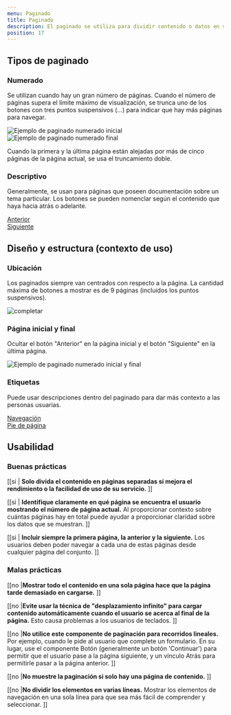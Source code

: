 ```yaml
---
menu: Paginado
title: Paginado
description: El paginado se utiliza para dividir contenido o datos en varias páginas, con un control para navegar a la página siguiente o anterior.
position: 17
---
```



## Tipos de paginado

### Numerado

Se utilizan cuando hay un gran número de páginas. Cuando el número de páginas supera el límite máximo de visualización, se trunca uno de los botones con tres puntos suspensivos (…) para indicar que hay más páginas para navegar.

<div className="content-column">
  <img src="/componentes/paginado/paginado-numerado-inicial.svg" alt="Ejemplo de paginado numerado inicial" />
  <img src="/componentes/paginado/paginado-numerado-final.svg" alt="Ejemplo de paginado numerado final" />
</div>

Cuando la primera y la última página están alejadas por más de cinco páginas de la página actual, se usa el truncamiento doble.

<div className="content-column">
  <Pagination pages={10} default={4} ariaLabel="Ejemplo de paginado numerado central" />
</div>

### Descriptivo

Generalmente, se usan para páginas que poseen documentación sobre un tema particular. Los botones se pueden nomenclar según el contenido que haya hacia atrás o adelante.

<div className="mt-4 px-5">
  <div className="pagination">
    <div className="page-navigation">
      <div className="page-item">
        <a className="btn page-link" href="#">
          <span className="page-previous-icon" aria-hidden="true"></span>
          <span className="page-next-text">Anterior</span>
        </a>
      </div>
      <div className="page-item">
        <a className="btn page-link" href="#">
          <span className="page-next-text">Siguiente</span>
          <span className="page-next-icon" aria-hidden="true"></span>
        </a>
      </div>
    </div>
  </div>
</div>

## Diseño y estructura (contexto de uso)

### Ubicación

Los paginados siempre van centrados con respecto a la página. La cantidad máxima de botones a mostrar es de 9 páginas (incluidos los puntos suspensivos).

![completar](/componentes/paginado/paginado.svg)

### Página inicial y final

Ocultar el botón "Anterior" en la página inicial y el botón "Siguiente" en la última página.

<div className="content-bg row justify-content-center mx-0">
  <img src="/componentes/paginado/paginado-numerado.svg" alt="Ejemplo de paginado numerado inicial y final" />
</div>

### Etiquetas

Puede usar descripciones dentro del paginado para dar más contexto a las personas usuarias.

<div className="content-bg">
  <div className="pagination">
    <div className="page-navigation">
      <div className="page-item">
        <a className="btn page-link" href="#">
          <span className="page-previous-icon" aria-hidden="true"></span>
          <span className="page-next-text">Navegación</span>
        </a>
      </div>
      <div className="page-item">
        <a className="btn page-link" href="#">
          <span className="page-next-text">Pie de página</span>
          <span className="page-next-icon" aria-hidden="true"></span>
        </a>
      </div>
    </div>
  </div>
</div>

## Usabilidad

### Buenas prácticas

[[si | **Solo divida el contenido en páginas separadas si mejora el rendimiento o la facilidad de uso de su servicio.** ]]

[[si | **Identifique claramente en qué página se encuentra el usuario mostrando el número de página actual.** Al proporcionar contexto sobre cuántas páginas hay en total puede ayudar a proporcionar claridad sobre los datos que se muestran. ]]

[[si | **Incluir siempre la primera página, la anterior y la siguiente.** Los usuarios deben poder navegar a cada una de estas páginas desde cualquier página del conjunto. ]]

### Malas prácticas

[[no |**Mostrar todo el contenido en una sola página hace que la página tarde demasiado en cargarse.** ]]

[[no |**Evite usar la técnica de "desplazamiento infinito" para cargar contenido automáticamente cuando el usuario se acerca al final de la página.** Esto causa problemas a los usuarios de teclados. ]]

[[no |**No utilice este componente de paginación para recorridos lineales.** Por ejemplo, cuando le pide al usuario que complete un formulario. En su lugar, use el componente Botón (generalmente un botón 'Continuar') para permitir que el usuario pase a la página siguiente, y un vínculo Atrás para permitirle pasar a la página anterior. ]]

[[no |**No muestre la paginación si solo hay una página de contenido.** ]]

[[no |**No dividir los elementos en varias líneas.** Mostrar los elementos de navegación en una sola línea para que sea más fácil de comprender y seleccionar. ]]
